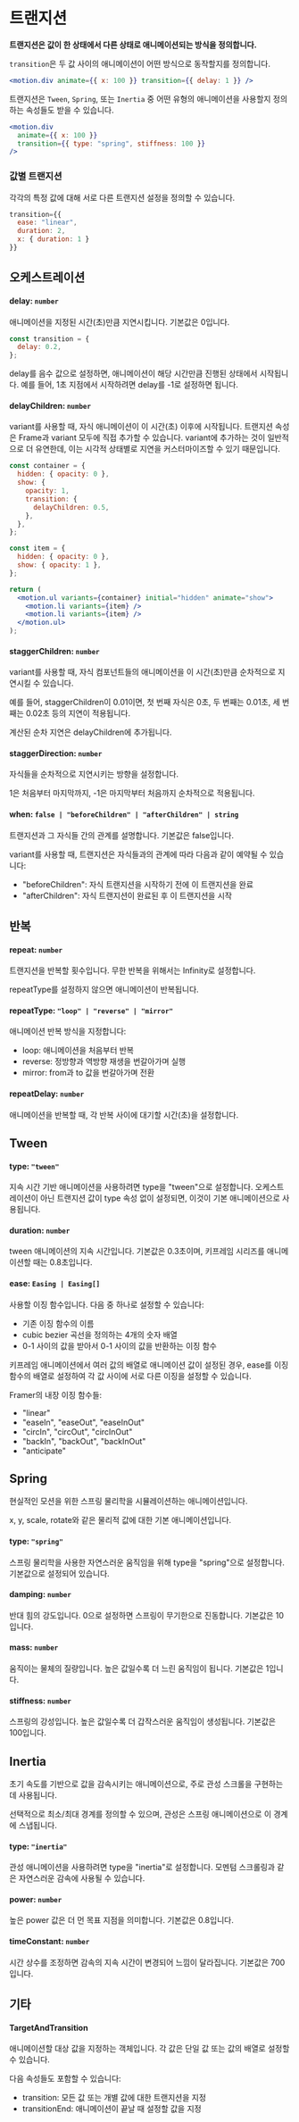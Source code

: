 
# 트랜지션

**트랜지션은 값이 한 상태에서 다른 상태로 애니메이션되는 방식을 정의합니다.**

`transition`은 두 값 사이의 애니메이션이 어떤 방식으로 동작할지를 정의합니다.

```jsx
<motion.div animate={{ x: 100 }} transition={{ delay: 1 }} />
```

<IFrameEmbed sandboxId="framer-motion-transition-prop-j9m7d2" />

트랜지션은 `Tween`, `Spring`, 또는 `Inertia` 중 어떤 유형의 애니메이션을 사용할지 정의하는 속성들도 받을 수 있습니다.

```jsx
<motion.div
  animate={{ x: 100 }}
  transition={{ type: "spring", stiffness: 100 }}
/>
```

### 값별 트랜지션

각각의 특정 값에 대해 서로 다른 트랜지션 설정을 정의할 수 있습니다.

```jsx
transition={{
  ease: "linear",
  duration: 2,
  x: { duration: 1 }
}}
```

## 오케스트레이션

#### delay: `number`

애니메이션을 지정된 시간(초)만큼 지연시킵니다. 기본값은 0입니다.

```jsx
const transition = {
  delay: 0.2,
};
```

delay를 음수 값으로 설정하면, 애니메이션이 해당 시간만큼 진행된 상태에서 시작됩니다. 예를 들어, 1초 지점에서 시작하려면 delay를 -1로 설정하면 됩니다.

#### delayChildren: `number`

variant를 사용할 때, 자식 애니메이션이 이 시간(초) 이후에 시작됩니다. 트랜지션 속성은 Frame과 variant 모두에 직접 추가할 수 있습니다. variant에 추가하는 것이 일반적으로 더 유연한데, 이는 시각적 상태별로 지연을 커스터마이즈할 수 있기 때문입니다.

```jsx
const container = {
  hidden: { opacity: 0 },
  show: {
    opacity: 1,
    transition: {
      delayChildren: 0.5,
    },
  },
};

const item = {
  hidden: { opacity: 0 },
  show: { opacity: 1 },
};

return (
  <motion.ul variants={container} initial="hidden" animate="show">
    <motion.li variants={item} />
    <motion.li variants={item} />
  </motion.ul>
);
```

#### staggerChildren: `number`

variant를 사용할 때, 자식 컴포넌트들의 애니메이션을 이 시간(초)만큼 순차적으로 지연시킬 수 있습니다.

예를 들어, staggerChildren이 0.01이면, 첫 번째 자식은 0초, 두 번째는 0.01초, 세 번째는 0.02초 등의 지연이 적용됩니다.

계산된 순차 지연은 delayChildren에 추가됩니다.

#### staggerDirection: `number`

자식들을 순차적으로 지연시키는 방향을 설정합니다.

1은 처음부터 마지막까지, -1은 마지막부터 처음까지 순차적으로 적용됩니다.

#### when: `false | "beforeChildren" | "afterChildren" | string`

트랜지션과 그 자식들 간의 관계를 설명합니다. 기본값은 false입니다.

variant를 사용할 때, 트랜지션은 자식들과의 관계에 따라 다음과 같이 예약될 수 있습니다:

- "beforeChildren": 자식 트랜지션을 시작하기 전에 이 트랜지션을 완료
- "afterChildren": 자식 트랜지션이 완료된 후 이 트랜지션을 시작

## 반복

#### repeat: `number`

트랜지션을 반복할 횟수입니다. 무한 반복을 위해서는 Infinity로 설정합니다.

repeatType를 설정하지 않으면 애니메이션이 반복됩니다.

#### repeatType: `"loop" | "reverse" | "mirror"`

애니메이션 반복 방식을 지정합니다:

- loop: 애니메이션을 처음부터 반복
- reverse: 정방향과 역방향 재생을 번갈아가며 실행
- mirror: from과 to 값을 번갈아가며 전환

#### repeatDelay: `number`

애니메이션을 반복할 때, 각 반복 사이에 대기할 시간(초)을 설정합니다.

## Tween

#### type: `"tween"`

지속 시간 기반 애니메이션을 사용하려면 type을 "tween"으로 설정합니다. 오케스트레이션이 아닌 트랜지션 값이 type 속성 없이 설정되면, 이것이 기본 애니메이션으로 사용됩니다.

#### duration: `number`

tween 애니메이션의 지속 시간입니다. 기본값은 0.3초이며, 키프레임 시리즈를 애니메이션할 때는 0.8초입니다.

#### ease: `Easing | Easing[]`

사용할 이징 함수입니다. 다음 중 하나로 설정할 수 있습니다:

- 기존 이징 함수의 이름
- cubic bezier 곡선을 정의하는 4개의 숫자 배열
- 0-1 사이의 값을 받아서 0-1 사이의 값을 반환하는 이징 함수

키프레임 애니메이션에서 여러 값의 배열로 애니메이션 값이 설정된 경우, ease를 이징 함수의 배열로 설정하여 각 값 사이에 서로 다른 이징을 설정할 수 있습니다.

Framer의 내장 이징 함수들:

- "linear"
- "easeIn", "easeOut", "easeInOut"
- "circIn", "circOut", "circInOut"
- "backIn", "backOut", "backInOut"
- "anticipate"

## Spring

현실적인 모션을 위한 스프링 물리학을 시뮬레이션하는 애니메이션입니다.

x, y, scale, rotate와 같은 물리적 값에 대한 기본 애니메이션입니다.

#### type: `"spring"`

스프링 물리학을 사용한 자연스러운 움직임을 위해 type을 "spring"으로 설정합니다. 기본값으로 설정되어 있습니다.

#### damping: `number`

반대 힘의 강도입니다. 0으로 설정하면 스프링이 무기한으로 진동합니다. 기본값은 10입니다.

#### mass: `number`

움직이는 물체의 질량입니다. 높은 값일수록 더 느린 움직임이 됩니다. 기본값은 1입니다.

#### stiffness: `number`

스프링의 강성입니다. 높은 값일수록 더 갑작스러운 움직임이 생성됩니다. 기본값은 100입니다.

## Inertia

초기 속도를 기반으로 값을 감속시키는 애니메이션으로, 주로 관성 스크롤을 구현하는 데 사용됩니다.

선택적으로 최소/최대 경계를 정의할 수 있으며, 관성은 스프링 애니메이션으로 이 경계에 스냅됩니다.

#### type: `"inertia"`

관성 애니메이션을 사용하려면 type을 "inertia"로 설정합니다. 모멘텀 스크롤링과 같은 자연스러운 감속에 사용될 수 있습니다.

#### power: `number`

높은 power 값은 더 먼 목표 지점을 의미합니다. 기본값은 0.8입니다.

#### timeConstant: `number`

시간 상수를 조정하면 감속의 지속 시간이 변경되어 느낌이 달라집니다. 기본값은 700입니다.

## 기타

#### TargetAndTransition

애니메이션할 대상 값을 지정하는 객체입니다. 각 값은 단일 값 또는 값의 배열로 설정할 수 있습니다.

다음 속성들도 포함할 수 있습니다:

- transition: 모든 값 또는 개별 값에 대한 트랜지션을 지정
- transitionEnd: 애니메이션이 끝날 때 설정할 값을 지정
